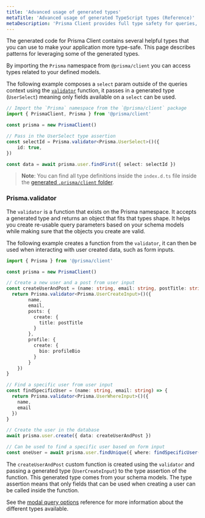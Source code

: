 ```yaml
---
title: 'Advanced usage of generated types'
metaTitle: 'Advanced usage of generated TypeScript types (Reference)'
metaDescription: 'Prisma Client provides full type safety for queries, even for partial queries or included relations. This page explains how to leverage the generated types.'
---
```


<TopBlock>

The generated code for Prisma Client contains several helpful types that you can use to make your application more type-safe. This page describes patterns for leveraging some of the generated types.

By importing the `Prisma` namespace from `@prisma/client` you can access types related to your defined models.

The following example composes a `select` param outside of the queries context using the [`validator`](#prisma-validator) function, it passes in a generated type (`UserSelect`) meaning only fields available on a `select` can be used.

```ts
// Import the `Prisma` namespace from the `@prisma/client` package
import { PrismaClient, Prisma } from '@prisma/client'

const prisma = new PrismaClient()

// Pass in the UserSelect type assertion
const selectId = Prisma.validator<Prisma.UserSelect>()({
    id: true,
})

const data = await prisma.user.findFirst({ select: selectId })
```

> **Note**: You can find all type definitions inside the `index.d.ts` file inside the [generated `.prisma/client` folder](working-with-prismaclient/generating-prisma-client#the-prismaclient-npm-package).

</TopBlock>

### <inlinecode>Prisma.validator</inlinecode>

The `validator` is a function that exists on the Prisma namespace. It accepts a generated type and returns an object that fits that types shape. It helps you create re-usable query parameters based on your schema models while making sure that the objects you create are valid.

The following example creates a function from the `validator`, it can then be used when interacting with user created data, such as form inputs.

```ts
import { Prisma } from '@prisma/client'

const prisma = new PrismaClient()

// Create a new user and a post from user input
const createUserAndPost = (name: string, email: string, postTitle: string, profileBio: string) => {
  return Prisma.validator<Prisma.UserCreateInput>()({
        name,
        email,
        posts: {
          create: {
            title: postTitle
          }
        },
        profile: {
          create: {
            bio: profileBio
          }
        }
    })
}

// Find a specific user from user input
const findSpecificUser = (name: string, email: string) => {
  return Prisma.validator<Prisma.UserWhereInput>()({
    name,
    email
  })
}

// Create the user in the database
await prisma.user.create({ data: createUserAndPost })

// Can be used to find a specific user based on form input
const oneUser = await prisma.user.findUnique({ where: findSpecificUser('Rich', 'rich@boop.com') })
```

The `createUserAndPost` custom function is created using the `validator` and passing a generated type (`UserCreateInput`) to the type assertion of the function. This generated type comes from your schema models.
The type assertion means that only fields that can be used when creating a user can be called inside the function.

See the [modal query options](../../../../reference/api-reference/prisma-client-reference#model-query-options) reference for more information about the different types available.